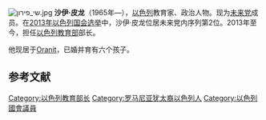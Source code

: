 [[File:שי_פירון.jpg|right]]
'''沙伊·皮龙'''（1965年—），[[以色列|以色列]]教育家、政治人物。现为[[未来党|未来党]]成员。在[[2013年以色列国会选举|2013年以色列国会选举]]中，沙伊·皮龙位居未来党内序列第2位。2013年至今，担任[[以色列教育部|以色列教育部]]部长。

他现居于[[Oranit|Oranit]]，已婚并育有六个孩子。
==参考文献==
{{reflist}}

[[Category:以色列教育部长|Category:以色列教育部长]]
[[Category:罗马尼亚犹太裔以色列人|Category:罗马尼亚犹太裔以色列人]]
[[Category:以色列國會議員|Category:以色列國會議員]]